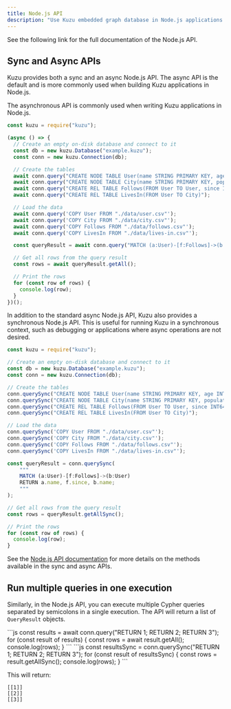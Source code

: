```yaml
---
title: Node.js API
description: "Use Kuzu embedded graph database in Node.js applications with the official Node.js API"
---
```



See the following link for the full documentation of the Node.js API.

<LinkCard
  title="Node.js API documentation"
  href="https://kuzudb.github.io/api-docs/nodejs"
/>

## Sync and Async APIs

Kuzu provides both a sync and an async Node.js API. The async API is the default
and is more commonly used when building Kuzu applications in Node.js.

<Tabs syncKey="sync">

<TabItem label="Async API">

The asynchronous API is commonly used when writing Kuzu applications in Node.js.

```js
const kuzu = require("kuzu");

(async () => {
  // Create an empty on-disk database and connect to it
  const db = new kuzu.Database("example.kuzu");
  const conn = new kuzu.Connection(db);

  // Create the tables
  await conn.query("CREATE NODE TABLE User(name STRING PRIMARY KEY, age INT64)");
  await conn.query("CREATE NODE TABLE City(name STRING PRIMARY KEY, population INT64)");
  await conn.query("CREATE REL TABLE Follows(FROM User TO User, since INT64)");
  await conn.query("CREATE REL TABLE LivesIn(FROM User TO City)");

  // Load the data
  await conn.query('COPY User FROM "./data/user.csv"');
  await conn.query('COPY City FROM "./data/city.csv"');
  await conn.query('COPY Follows FROM "./data/follows.csv"');
  await conn.query('COPY LivesIn FROM "./data/lives-in.csv"');

  const queryResult = await conn.query("MATCH (a:User)-[f:Follows]->(b:User) RETURN a.name, f.since, b.name;");

  // Get all rows from the query result
  const rows = await queryResult.getAll();

  // Print the rows
  for (const row of rows) {
    console.log(row);
  }
})();
```

</TabItem>

<TabItem label="Sync API">

In addition to the standard async Node.js API, Kuzu also provides a synchronous Node.js API.
This is useful for running Kuzu in a synchronous context, such as debugging or applications
where async operations are not desired.

```js
const kuzu = require("kuzu");

// Create an empty on-disk database and connect to it
const db = new kuzu.Database("example.kuzu");
const conn = new kuzu.Connection(db);

// Create the tables
conn.querySync("CREATE NODE TABLE User(name STRING PRIMARY KEY, age INT64)");
conn.querySync("CREATE NODE TABLE City(name STRING PRIMARY KEY, population INT64)");
conn.querySync("CREATE REL TABLE Follows(FROM User TO User, since INT64)");
conn.querySync("CREATE REL TABLE LivesIn(FROM User TO City)");

// Load the data
conn.querySync('COPY User FROM "./data/user.csv"');
conn.querySync('COPY City FROM "./data/city.csv"');
conn.querySync('COPY Follows FROM "./data/follows.csv"');
conn.querySync('COPY LivesIn FROM "./data/lives-in.csv"');

const queryResult = conn.querySync(
    """
    MATCH (a:User)-[f:Follows]->(b:User)
    RETURN a.name, f.since, b.name;
    """
);

// Get all rows from the query result
const rows = queryResult.getAllSync();

// Print the rows
for (const row of rows) {
  console.log(row);
}
```

</TabItem>

</Tabs>

See the [Node.js API documentation](https://api-docs.kuzudb.com/nodejs/) for more details
on the methods available in the sync and async APIs.

## Run multiple queries in one execution

Similarly, in the Node.js API, you can execute multiple Cypher queries separated by semicolons in a single execution.
The API will return a list of `QueryResult` objects.

<Tabs syncKey="sync">

<TabItem label="Async API">
```js
const results = await conn.query("RETURN 1; RETURN 2; RETURN 3");
for (const result of results) {
  const rows = await result.getAll();
  console.log(rows);
}
```
</TabItem>

<TabItem label="Sync API">
```js
const resultsSync = conn.querySync("RETURN 1; RETURN 2; RETURN 3");
for (const result of resultsSync) {
  const rows = result.getAllSync();
  console.log(rows);
}
```
</TabItem>

</Tabs>

This will return:
```
[[1]]
[[2]]
[[3]]
```